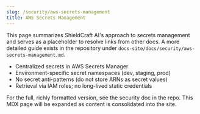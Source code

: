 ```yaml
---
slug: /security/aws-secrets-management
title: AWS Secrets Management
---
```


This page summarizes ShieldCraft AI's approach to secrets management and serves as a placeholder to resolve links from other docs. A more detailed guide exists in the repository under `docs-site/docs/security/aws-secrets-management.md`.

- Centralized secrets in AWS Secrets Manager
- Environment-specific secret namespaces (dev, staging, prod)
- No secret anti-patterns (do not store ARNs as secret values)
- Retrieval via IAM roles; no long-lived static credentials

For the full, richly formatted version, see the security doc in the repo. This MDX page will be expanded as content is consolidated into the site.
